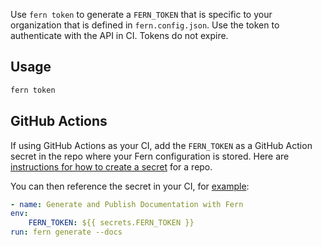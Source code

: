 Use `fern token` to generate a `FERN_TOKEN` that is specific to your organization that is defined in `fern.config.json`. Use the token to authenticate with the API in CI. Tokens do not expire.

## Usage

```bash
fern token
```

## GitHub Actions

If using GitHub Actions as your CI, add the `FERN_TOKEN` as a GitHub Action secret in the repo where your Fern configuration is stored. Here are [instructions for how to create a secret](https://docs.github.com/en/actions/security-guides/using-secrets-in-github-actions#creating-secrets-for-a-repository) for a repo.

You can then reference the secret in your CI, for [example](https://github.com/fern-api/docs/blob/744bf283824025343a2bdcbbf2f3391a3144cc26/.github/workflows/publish-docs.yml#L25C26-L25C26):

```yaml
- name: Generate and Publish Documentation with Fern
env:
    FERN_TOKEN: ${{ secrets.FERN_TOKEN }}
run: fern generate --docs
```
